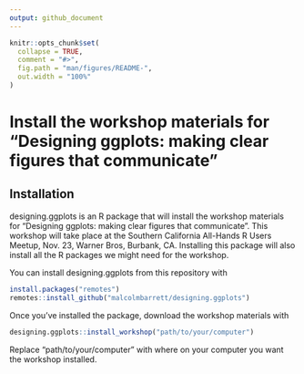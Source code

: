 ```yaml
---
output: github_document
---
```


<!-- README.md is generated from README.Rmd. Please edit that file -->

```r
knitr::opts_chunk$set(
  collapse = TRUE,
  comment = "#>",
  fig.path = "man/figures/README-",
  out.width = "100%"
)
```

# Install the workshop materials for "Designing ggplots: making clear figures that communicate" 

<!-- badges: start -->
<!-- badges: end -->

## Installation

designing.ggplots is an R package that will install the workshop materials for "Designing ggplots: making clear figures that communicate". This workshop will take place at the Southern California All-Hands R Users Meetup, Nov. 23, Warner Bros, Burbank, CA. Installing this package will also install all the R packages we might need for the workshop.

You can install designing.ggplots from this repository with

``` r
install.packages("remotes")
remotes::install_github("malcolmbarrett/designing.ggplots")
```

Once you've installed the package, download the workshop materials with

``` r
designing.ggplots::install_workshop("path/to/your/computer")
```

Replace "path/to/your/computer" with where on your computer you want the workshop installed.
